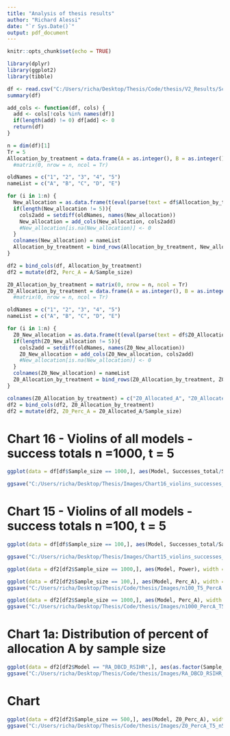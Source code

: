 ```yaml
---
title: "Analysis of thesis results"
author: "Richard Alessi"
date: "`r Sys.Date()`"
output: pdf_document
---
```


```r
knitr::opts_chunk$set(echo = TRUE)
```


```r
library(dplyr)
library(ggplot2)
library(tibble)
```



```r
df <- read.csv("C:/Users/richa/Desktop/Thesis/Code/thesis/V2_Results/Scenario_1_All_full_run_5T_20220926.csv")
summary(df)
```

```r
add_cols <- function(df, cols) {
  add <- cols[!cols %in% names(df)]
  if(length(add) != 0) df[add] <- 0
  return(df)
}
```


```r
n = dim(df)[1]
Tr = 5
Allocation_by_treatment = data.frame(A = as.integer(), B = as.integer(), C = as.integer(), D = as.integer(), E = as.integer())
  #matrix(0, nrow = n, ncol = Tr)

oldNames = c("1", "2", "3", "4", "5")
nameList = c("A", "B", "C", "D", "E")

for (i in 1:n) {
  New_allocation = as.data.frame(t(eval(parse(text = df$Allocation_by_treatment[i]))))
  if(length(New_allocation != 5)){
    cols2add = setdiff(oldNames, names(New_allocation))
    New_allocation = add_cols(New_allocation, cols2add)
    #New_allocation[is.na(New_allocation)] <- 0
  }
  colnames(New_allocation) = nameList
  Allocation_by_treatment = bind_rows(Allocation_by_treatment, New_allocation)
}

df2 = bind_cols(df, Allocation_by_treatment)
df2 = mutate(df2, Perc_A = A/Sample_size)
```

```r
Z0_Allocation_by_treatment = matrix(0, nrow = n, ncol = Tr)
Z0_Allocation_by_treatment = data.frame(A = as.integer(), B = as.integer(), C = as.integer(), D = as.integer(), E = as.integer())
  #matrix(0, nrow = n, ncol = Tr)

oldNames = c("1", "2", "3", "4", "5")
nameList = c("A", "B", "C", "D", "E")

for (i in 1:n) {
  Z0_New_allocation = as.data.frame(t(eval(parse(text = df$Z0_Allocation_by_treatment[i]))))
  if(length(Z0_New_allocation != 5)){
    cols2add = setdiff(oldNames, names(Z0_New_allocation))
    Z0_New_allocation = add_cols(Z0_New_allocation, cols2add)
    #New_allocation[is.na(New_allocation)] <- 0
  }
  colnames(Z0_New_allocation) = nameList
  Z0_Allocation_by_treatment = bind_rows(Z0_Allocation_by_treatment, Z0_New_allocation)
}

colnames(Z0_Allocation_by_treatment) = c("Z0_Allocated_A", "Z0_Allocated_B")
df2 = bind_cols(df2, Z0_Allocation_by_treatment)
df2 = mutate(df2, Z0_Perc_A = Z0_Allocated_A/Sample_size)
```


# Chart 16 - Violins of all models - success totals n =1000, t = 5

```r
ggplot(data = df[df$Sample_size == 1000,], aes(Model, Successes_total/Sample_size), width = 2000) + geom_violin(scale = "area") + theme(axis.text.x = element_text(angle = 90, vjust = 0.5, hjust=1))

ggsave("C:/Users/richa/Desktop/Thesis/Images/Chart16_violins_successes_n1000_t5.pdf", device = "pdf", width = 15, units = "cm")
```

# Chart 15 - Violins of all models - success totals n =100, t = 5

```r
ggplot(data = df[df$Sample_size == 100,], aes(Model, Successes_total/Sample_size), width = 2000) + geom_violin(scale = "area") + theme(axis.text.x = element_text(angle = 90, vjust = 0.5, hjust=1))

ggsave("C:/Users/richa/Desktop/Thesis/Images/Chart15_violins_successes_n100_t5.pdf", device = "pdf", width = 15, units = "cm")
```



```r
ggplot(data = df2[df2$Sample_size == 1000,], aes(Model, Power), width = 2000) + geom_violin(scale = "area") + theme(axis.text.x = element_text(angle = 90, vjust = 0.5, hjust=1))
```




```r
ggplot(data = df2[df2$Sample_size == 100,], aes(Model, Perc_A), width = 200) + geom_violin(scale = "area") + theme(axis.text.x = element_text(angle = 90, vjust = 0.5, hjust=1))
ggsave("C:/Users/richa/Desktop/Thesis/Code/thesis/Images/n100_T5_PercA.pdf", device = "pdf")
```

```r
ggplot(data = df2[df2$Sample_size == 1000,], aes(Model, Perc_A), width = 200) + geom_violin(scale = "area") + theme(axis.text.x = element_text(angle = 90, vjust = 0.5, hjust=1))
ggsave("C:/Users/richa/Desktop/Thesis/Code/thesis/Images/n1000_PercA_T5.pdf", device = "pdf")
```


# Chart 1a: Distribution of percent of allocation A by sample size

```r
ggplot(data = df2[df2$Model == "RA_DBCD_RSIHR",], aes(as.factor(Sample_size), Perc_A), width = 200) + geom_violin(scale = "area") + theme(axis.text.x = element_text(angle = 90, vjust = 0.5, hjust=1))
ggsave("C:/Users/richa/Desktop/Thesis/Code/thesis/Images/RA_DBCD_RSIHR_PercentAllocatedA.pdf", device = "pdf")
```
# Chart 


```r
ggplot(data = df2[df2$Sample_size == 500,], aes(Model, Z0_Perc_A), width = 200) + geom_violin(scale = "area") + theme(axis.text.x = element_text(angle = 90, vjust = 0.5, hjust=1))
ggsave("C:/Users/richa/Desktop/Thesis/Code/thesis/Images/Z0_PercA_T5_n500.pdf", device = "pdf", width = 15, uinits = "cm")
```




